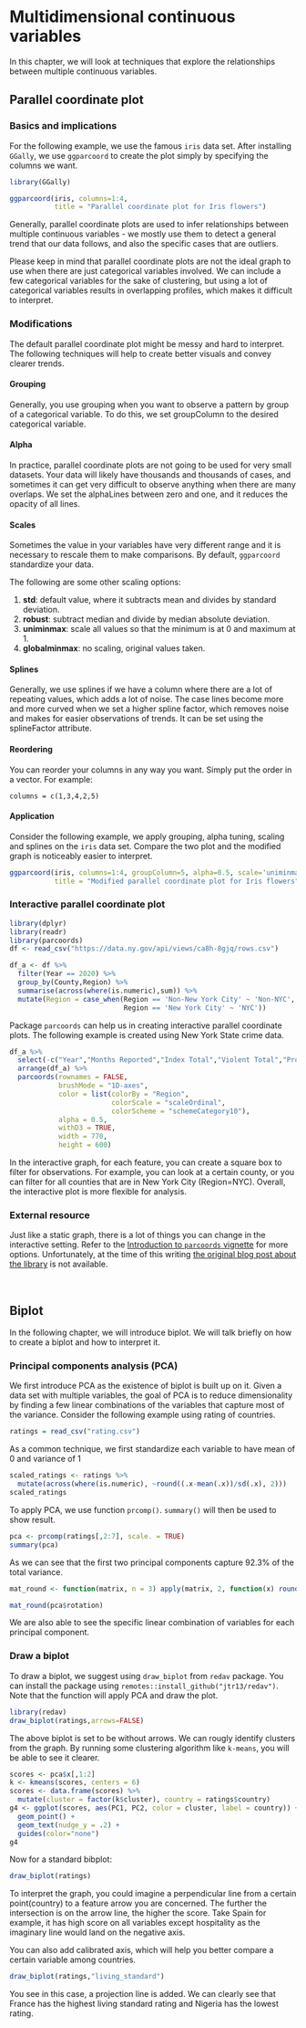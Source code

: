 # Multidimensional continuous variables

In this chapter, we will look at techniques that explore the relationships between multiple continuous variables.

## Parallel coordinate plot

### Basics and implications

For the following example, we use the famous `iris` data set. After installing `GGally`, we use `ggparcoord` to create the plot simply by specifying the columns we want.
```r
library(GGally)

ggparcoord(iris, columns=1:4, 
           title = "Parallel coordinate plot for Iris flowers")
```
Generally, parallel coordinate plots are used to infer relationships between multiple continuous variables - we mostly use them to detect a general trend that our data follows, and also the specific cases that are outliers. 

Please keep in mind that parallel coordinate plots are not the ideal graph to use when there are just categorical variables involved. We can include a few categorical variables for the sake of clustering, but using a lot of categorical variables results in overlapping profiles, which makes it difficult to interpret.

### Modifications

The default parallel coordinate plot might be messy and hard to interpret. The following techniques will help to create better visuals and convey clearer trends.

#### Grouping

Generally, you use grouping when you want to observe a pattern by group of a categorical variable. To do this, we set groupColumn to the desired categorical variable.

#### Alpha

In practice, parallel coordinate plots are not going to be used for very small datasets. Your data will likely have thousands and thousands of cases, and sometimes it can get very difficult to observe anything when there are many overlaps. We set the alphaLines between zero and one, and it reduces the opacity of all lines. 

#### Scales

Sometimes the value in your variables have very different range and it is necessary to rescale them to make comparisons. By default, `ggparcoord` standardize your data. 

The following are some other scaling options:

1. **std**: default value, where it subtracts mean and divides by standard deviation.
2. **robust**: subtract median and divide by median absolute deviation.
3. **uniminmax**: scale all values so that the minimum is at 0 and maximum at 1.
4. **globalminmax**: no scaling, original values taken.

#### Splines

Generally, we use splines if we have a column where there are a lot of repeating values, which adds a lot of noise. The case lines become more and more curved when we set a higher spline factor, which removes noise and makes for easier observations of trends. It can be set using the splineFactor attribute. 

#### Reordering

You can reorder your columns in any way you want. Simply put the order in a vector. For example:

```
columns = c(1,3,4,2,5)
```

#### Application

Consider the following example, we apply grouping, alpha tuning, scaling and splines on the `iris` data set. Compare the two plot and the modified graph is noticeably easier to interpret.

```r
ggparcoord(iris, columns=1:4, groupColumn=5, alpha=0.5, scale='uniminmax',splineFactor=10,
           title = "Modified parallel coordinate plot for Iris flowers")
```

### Interactive parallel coordinate plot

```r
library(dplyr)
library(readr)
library(parcoords)
df <- read_csv("https://data.ny.gov/api/views/ca8h-8gjq/rows.csv")

df_a <- df %>% 
  filter(Year == 2020) %>%
  group_by(County,Region) %>%
  summarise(across(where(is.numeric),sum)) %>%
  mutate(Region = case_when(Region == 'Non-New York City' ~ 'Non-NYC',
                            Region == 'New York City' ~ 'NYC'))
```

Package `parcoords` can help us in creating interactive parallel coordinate plots. The following example is created using New York State crime data. 

```r
df_a %>% 
  select(-c("Year","Months Reported","Index Total","Violent Total","Property Total")) %>%
  arrange(df_a) %>%
  parcoords(rownames = FALSE,
            brushMode = "1D-axes",
            color = list(colorBy = "Region",
                         colorScale = "scaleOrdinal",
                         colorScheme = "schemeCategory10"),
            alpha = 0.5,
            withD3 = TRUE,
            width = 770,
            height = 600)
```

In the interactive graph, for each feature, you can create a square box to filter for observations. For example, you can look at a certain county, or you can filter for all counties that are in New York City (Region=NYC). Overall, the interactive plot is more flexible for analysis.

### External resource

Just like a static graph, there is a lot of things you can change in the interactive setting. Refer to the [Introduction to `parcoords` vignette](https://timelyportfolio.github.io/parcoords/articles/introduction-to-parcoords-.html) for more options. Unfortunately, at the time of this writing [the original blog post about the library](https://buildingwidgets.com/blog/2015/1/30/week-04-interactive-parallel-coordinates-1) is not available.

<br>

## Biplot

In the following chapter, we will introduce biplot. We will talk briefly on how to create a biplot and how to interpret it.

### Principal components analysis (PCA)

We first introduce PCA as the existence of biplot is built up on it. Given a data set with multiple variables, the goal of PCA is to reduce dimensionality by finding a few linear combinations of the variables that capture most of the variance. Consider the following example using rating of countries. 

```r
ratings = read_csv("rating.csv")
```

As a common technique, we first standardize each variable to have mean of 0 and variance of 1 

```r
scaled_ratings <- ratings %>% 
  mutate(across(where(is.numeric), ~round((.x-mean(.x))/sd(.x), 2)))
scaled_ratings
```

To apply PCA, we use function `prcomp()`. `summary()` will then be used to show result.

```r
pca <- prcomp(ratings[,2:7], scale. = TRUE)
summary(pca)
```

As we can see that the first two principal components capture 92.3% of the total variance.

```r
mat_round <- function(matrix, n = 3) apply(matrix, 2, function(x) round(x, n))

mat_round(pca$rotation)
```

We are also able to see the specific linear combination of variables for each principal component.

### Draw a biplot

To draw a biplot, we suggest using `draw_biplot` from `redav` package. You can install the package using `remotes::install_github("jtr13/redav")`. Note that the function will apply PCA and draw the plot.

```r
library(redav)
draw_biplot(ratings,arrows=FALSE)
```

The above biplot is set to be without arrows. We can rougly identify clusters from the graph. By running some clustering algorithm like `k-means`, you will be able to see it clearer.

```r
scores <- pca$x[,1:2]
k <- kmeans(scores, centers = 6)
scores <- data.frame(scores) %>%
  mutate(cluster = factor(k$cluster), country = ratings$country)
g4 <- ggplot(scores, aes(PC1, PC2, color = cluster, label = country)) +
  geom_point() +
  geom_text(nudge_y = .2) +
  guides(color="none")
g4
```

Now for a standard bibplot:

```r
draw_biplot(ratings)
```

To interpret the graph, you could imagine a perpendicular line from a certain point(country) to a feature arrow you are concerned. The further the intersection is on the arrow line, the higher the score. Take Spain for example, it has high score on all variables except hospitality as the imaginary line would land on the negative axis. 

You can also add calibrated axis, which will help you better compare a certain variable among countries.

```r
draw_biplot(ratings,"living_standard")
```

You see in this case, a projection line is added. We can clearly see that France has the highest living standard rating and Nigeria has the lowest rating.

